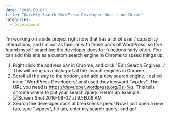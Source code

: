 ```yaml
---
date: "2016-08-07"
title: "Quickly Search WordPress Developer Docs from Chrome"
categories:
  - Development
---
```


I'm working on a side project right now that has a lot of user / capability interactions, and I'm not as familiar with those parts of WordPress, so I've found myself searching the developer docs for functions fairly often. You can add this site as a custom search engine in Chrome to speed things up.

1.  Right click the address bar in Chrome, and click "Edit Search Engines...". This will bring up a dialog of all the search engines in Chrome.
2.  Scroll all the way to the bottom, and add a new search engine. I called mine "WordPress Developers" and used they keyword "wpdev". The URL you need is https://developer.wordpress.org/?s=%s. This tells chrome where to put your search query. Here's an example: ![Screen Shot 2016-08-07 at 9.56.09 AM](https://mckernan.in/wp-content/uploads/2016/08/Screen-Shot-2016-08-07-at-9.56.09-AM.png)
3.  Search the developer docs at breakneck speed! Now I just open a new tab, type "wpdev", hit tab, enter my search query, and go!
